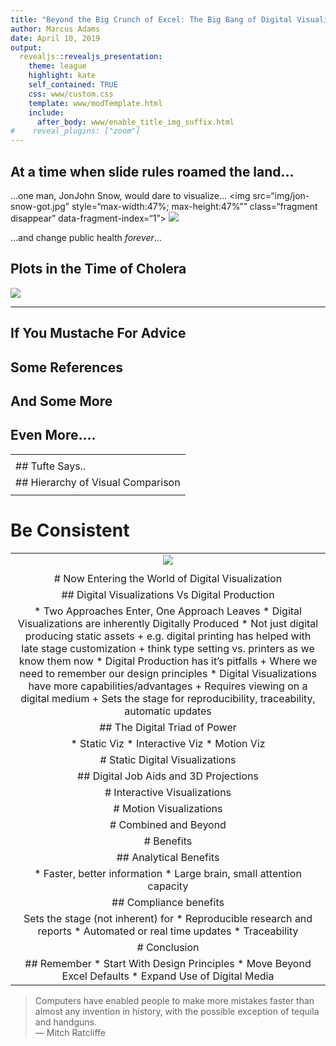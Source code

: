 ```yaml
---
title: "Beyond the Big Crunch of Excel: The Big Bang of Digital Visualizations"
author: Marcus Adams
date: April 10, 2019
output: 
  revealjs::revealjs_presentation:
    theme: league
    highlight: kate
    self_contained: TRUE
    css: www/custom.css
    template: www/modTemplate.html
    include:
      after_body: www/enable_title_img_suffix.html
#    reveal_plugins: ["zoom"]
---
```


<section class="titleslide level1">

<h1>At a time when slide rules roamed the land...</h1>

<p class="fragment fade-up" data-fragment-index="0">
  ...one man, 
	<span class="fragment strike-red" data-fragment-index="1">Jon</span><span 
		class="fragment insert-right" data-fragment-index="1">John</span>
	Snow, would dare to visualize...
  <img src="img/jon-snow-got.jpg" style="max-width:47%; max-height:47%"" class="fragment disappear" data-fragment-index="1">
  <img src="img/john-snow.jpg" class="fragment appear" style="max-width:47%; max-height:47%" data-fragment-index="1">
</p>



<p class="fragment fade-up" data-fragment-index="3">
  ...and change public health *forever*...
</p>

## Plots in the Time of Cholera

![](img/snow_map.png){style="max-width:65%; max-height:65%"}
</section>

-------------------------------------------------------------------------------

<section class="titleslide level1">
<h1>If You Mustache For Advice</h1>

## Some References{}

## And Some More

## Even More....


</section>

-------------------------------------------------------------------------------
<h1>Be Purposeful</h1>
<section class="titleslide level1">
## Philosophical Considerations

## Pragmatic Considerations

If it's a statistical control chart, don't put on specs. Use a histogram
</section>

-------------------------------------------------------------------------------
<h1>Be Deliberate</h1>
<section class="titleslide level1">

## Tufte Says..

## Hierarchy of Visual Comparison


</section>

-------------------------------------------------------------------------------
<h1>Be Consistent</h1>
<section class="titleslide level1">
</section>

-------------------------------------------------------------------------------
<h1>Then There Was Excel...</h1>
<section class="titleslide level1">
  ![](img/Clippy_Excel.png)

-------------------------------------------------------------------------------
![](img/3dBar.jpg)

</section>

# Now Entering the World of Digital Visualization

## Digital Visualizations Vs Digital Production

* Two Approaches Enter, One Approach Leaves
* Digital Visualizations are inherently Digitally Produced
* Not just digital producing static assets
	+ e.g. digital printing has helped with late stage customization
	+ think type setting vs. printers as we know them now
* Digital Production has it's pitfalls
	+ Where we need to remember our design principles
* Digital Visualizations have more capabilities/advantages
	+ Requires viewing on a digital medium
	+ Sets the stage for reproducibility, traceability, automatic updates

## The Digital Triad of Power

* Static Viz
* Interactive Viz
* Motion Viz

# Static Digital Visualizations

## Digital Job Aids and 3D Projections

# Interactive Visualizations

# Motion Visualizations

# Combined and Beyond

# Benefits

## Analytical Benefits

* Faster, better information
* Large brain, small attention capacity

## Compliance benefits

Sets the stage (not inherent) for
* Reproducible research and reports
* Automated or real time updates
* Traceability

# Conclusion

## Remember
* Start With Design Principles
* Move Beyond Excel Defaults
* Expand Use of Digital Media

--------------------------------------

<blockquote class="single-quote">
Computers have enabled people to make more mistakes faster than almost any invention in history, with the possible exception of tequila and handguns.<br>
--- Mitch Ratcliffe
</blockquote>

